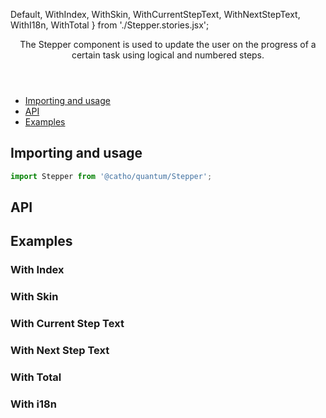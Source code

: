 


  Default,
  WithIndex,
  WithSkin,
  WithCurrentStepText,
  WithNextStepText,
  WithI18n,
  WithTotal
} from './Stepper.stories.jsx';

<Meta title="RingGraph/Stepper" component={Stepper} />

<Header title="Stepper">
  The Stepper component is used to update the user on the progress of a certain task using logical
    and numbered steps.
</Header>

- [Importing and usage](#importing)
- [API](#api)
- [Examples](#examples)

## <a id="importing"></a>Importing and usage

```js
import Stepper from '@catho/quantum/Stepper';
```

<Canvas>
  <Story id="ringgraph-stepper--default" />
</Canvas>

## <a id="api"></a>API

<ArgsTable of={Stepper} />

## <a id="examples"></a>Examples

### With Index

<Canvas>
  <Story id="ringgraph-stepper--with-index" />
</Canvas>

### With Skin

<Canvas>
  <Story id="ringgraph-stepper--with-skin" />
</Canvas>

### With Current Step Text

<Canvas>
  <Story id="ringgraph-stepper--with-current-step-text" />
</Canvas>

### With Next Step Text

<Canvas>
  <Story id="ringgraph-stepper--with-next-step-text" />
</Canvas>

### With Total

<Canvas>
  <Story id="ringgraph-stepper--with-total" />
</Canvas>

### With i18n

<Canvas>
  <Story id="ringgraph-stepper--with-i-18-n" />
</Canvas>




